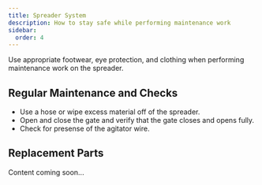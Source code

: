 ```yaml
---
title: Spreader System
description: How to stay safe while performing maintenance work
sidebar:
  order: 4
---
```


<Aside type="caution" title="Before you start">
Use appropriate footwear, eye protection, and clothing when performing maintenance work on the spreader.
</Aside>

## Regular Maintenance and Checks

* Use a hose or wipe excess material off of the spreader.
* Open and close the gate and verify that the gate closes and opens fully.
* Check for presense of the agitator wire. 

## Replacement Parts

Content coming soon...